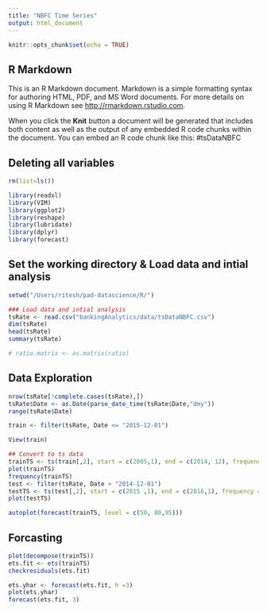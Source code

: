 ```yaml
---
title: "NBFC Time Series"
output: html_document
---
```


```r
knitr::opts_chunk$set(echo = TRUE)
```

## R Markdown

This is an R Markdown document. Markdown is a simple formatting syntax for authoring HTML, PDF, and MS Word documents. For more details on using R Markdown see <http://rmarkdown.rstudio.com>.

When you click the **Knit** button a document will be generated that includes both content as well as the output of any embedded R code chunks within the document. You can embed an R code chunk like this:
#tsDataNBFC

## Deleting all variables
```r
rm(list=ls())
```

```r
library(readxl)
library(VIM)
library(ggplot2)
library(reshape)
library(lubridate)
library(dplyr)
library(forecast)
```
## Set the working directory & Load data and intial analysis
```r
setwd("/Users/ritesh/pad-datascience/R/")

### Load data and intial analysis
tsRate <- read.csv("bankingAnalytics/data/tsDataNBFC.csv")
dim(tsRate)
head(tsRate)
summary(tsRate)

# ratio.matrix <- as.matrix(ratio)

```
## Data Exploration 
```r
nrow(tsRate[!complete.cases(tsRate),])
tsRate$Date <- as.Date(parse_date_time(tsRate$Date,"dmy"))
range(tsRate$Date)

train <- filter(tsRate, Date <= "2015-12-01")

View(train)

## Convert to ts data
trainTS <- ts(train[,2], start = c(2005,1), end = c(2014, 12), frequency = 12)
plot(trainTS)
frequency(trainTS)
test <- filter(tsRate, Date > "2014-12-01")
testTS <- ts(test[,2], start = c(2015 ,1), end = c(2016,1), frequency = 12)
plot(testTS)

autoplot(forecast(trainTS, level = c(50, 80,95)))
```
## Forcasting
```r
plot(decompose(trainTS))
ets.fit <- ets(trainTS)
checkresiduals(ets.fit)

ets.yhar <- forecast(ets.fit, h =3)
plot(ets.yhar)
forecast(ets.fit, 3)
```


